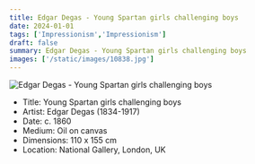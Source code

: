 ```yaml
---
title: Edgar Degas - Young Spartan girls challenging boys
date: 2024-01-01
tags: ['Impressionism','Impressionism']
draft: false
summary: Edgar Degas - Young Spartan girls challenging boys
images: ['/static/images/10838.jpg']
---
```


![Edgar Degas - Young Spartan girls challenging boys](/static/images/10838.jpg)

* Title: Young Spartan girls challenging boys
* Artist: Edgar Degas (1834-1917)
* Date: c. 1860
* Medium: Oil on canvas
* Dimensions: 110 x 155 cm
* Location: National Gallery, London, UK


